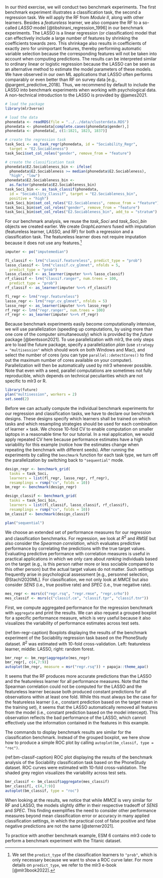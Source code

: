 
<!-- ## Practical Exercise III: Model Comparisons with Benchmark Experiments -->

In our third exercise, we will conduct two benchmark experiments. 
The first benchmark experiment illustrates a classification task, the second a regression task. 
We will apply the RF from *Module II*, along with other learners. 
Besides a *featureless* learner, we also compare the RF to a so-called *LASSO* model [@tibshirani_regression_1996] in our benchmark experiments.
The LASSO is a linear regression (or classification) model that can effectively include a large number of features by shrinking the coefficients towards zero.
This shrinkage also results in coefficients of exactly zero for unimportant features, thereby performing automatic variable selection because the corresponding features will not be taken into account when computing predictions.
The results can be interpreted similar to ordinary linear or logistic regression because the LASSO can be seen as an alternative method to estimate the model parameters of these models.
We have observed in our own ML applications that LASSO often performs comparably or even better than RF on survey data [e.g., @pargent_predictive_2018].
Thus, we recommend by default to include the LASSO into benchmark experiments when working with psychological data.
A non-technical introduction to the LASSO is provided by @james2021.

```r
# load the package
library(mlr3verse)

# load the data
phonedata <- readRDS(file = "../../data/clusterdata.RDS")
phonedata <- phonedata[complete.cases(phonedata$gender),]
phonedata <- phonedata[, c(1:1821, 1823, 1837)]

# create the regression task
task_Soci <- as_task_regr(phonedata, id = "Sociability_Regr",
  target = "E2.Sociableness")
task_Soci$set_col_roles("gender", remove_from = "feature")

# create the classification task
phonedata$E2.Sociableness_bin <- ifelse(
  phonedata$E2.Sociableness >= median(phonedata$E2.Sociableness),
  "high", "low")
phonedata$E2.Sociableness_bin <- 
  as.factor(phonedata$E2.Sociableness_bin)
task_Soci_bin <- as_task_classif(phonedata, 
  id = "Sociability_Classif", target = "E2.Sociableness_bin", 
  positive = "high")
task_Soci_bin$set_col_roles("E2.Sociableness", remove_from = "feature")
task_Soci_bin$set_col_roles("gender", remove_from = "feature")
task_Soci_bin$set_col_roles("E2.Sociableness_bin", add_to = "stratum")
```
For our benchmark analysis, we reuse the *task_Soci* and *task_Soci_bin* objects we created earlier.
We create *GraphLearners* fused with imputation (featureless learner, LASSO, and RF) for both a regression and a classification task.
The featureless learner does not require imputation because it does not use any features.^[We set the `predict_type` of the classification learners to `"prob"`, which is only necessary because we want to show a ROC curve later. For more details on `predict_type`, we refer to the mlr3 e-book [@mlr3book2022].]
```r
imputer <- po("imputemedian")

fl_classif <- lrn("classif.featureless", predict_type = "prob")
lasso_classif <- lrn("classif.cv_glmnet", nfolds = 5, 
  predict_type = "prob")
lasso_classif <- as_learner(imputer %>>% lasso_classif)
rf_classif <- lrn("classif.ranger", num.trees = 100, 
  predict_type = "prob")
rf_classif <- as_learner(imputer %>>% rf_classif)

fl_regr <- lrn("regr.featureless")
lasso_regr <- lrn("regr.cv_glmnet", nfolds = 5)
lasso_regr <- as_learner(imputer %>>% lasso_regr)
rf_regr <- lrn("regr.ranger", num.trees = 100)
rf_regr <- as_learner(imputer %>>% rf_regr)
```

Because benchmark experiments easily become computationally intensive, we will use parallelization (speeding up computations, by using more than one core of the computer simultaneously) which is provided by the *future* package [@bentsson2021].
To use parallelization with mlr3, the only steps are to load the future package, specify a parallelization *plan* (use `strategy = "multisession"` which should work on both Windows and Mac), and select the number of cores (you can type `parallel::detectCores()` to find out the maximum number of cores available on your computer).
Parallelization will then be automatically used by mlr3 whenever possible.
Note that even with a seed, parallel computations are sometimes not fully reproducible, which depends on technical peculiarities which are not specific to mlr3 or R.
```r
library(future)
plan("multisession", workers = 2)
set.seed(2)
```
Before we can actually compute the individual benchmark experiments for our regression and classification tasks, we have to declare our benchmark designs.
These designs specify which learners shall be trained on which tasks and which resampling strategies should be used for each combination of learner $\times$ task.
We choose 10-fold CV to enable computation on smaller laptops in a reasonable time for our tutorial.
In a real application, we would apply repeated CV here because performance estimates have a high variability for this example (notice how the estimates change when repeating the benchmark with different seeds).
After running the experiments by calling the `benchmark` function for each task type, we turn off the parallelization by switching back to `"sequential"` mode.
```r
design_regr <- benchmark_grid(
  tasks = task_Soci,
  learners = list(fl_regr, lasso_regr, rf_regr),
  resamplings = rsmp("cv", folds = 10))
bm_regr <- benchmark(design_regr)

design_classif <- benchmark_grid(
  tasks = task_Soci_bin,
  learners = list(fl_classif, lasso_classif, rf_classif), 
  resamplings = rsmp("cv", folds = 10))
bm_classif <- benchmark(design_classif)

plan("sequential")
```
We choose an extended set of performance measures for our regression and classification benchmarks.
For regression, we look at $R^2$ and $RMSE$ but also consider the *Spearman correlation*, which evaluates predictive performance by correlating the predictions with the true target values.
Evaluating predictive performance with correlation measures is useful in practical applications in which we only care about *ranking* individuals based on the target (e.g., is this person rather more or less sociable compared to this other person) but the actual target values do not matter.
Such settings frequently arise in psychological assessment [e.g., personnel selection, @Stachl2020ML].
For classification, we not only look at $MMCE$ but also consider $SENS$ (i.e., true positive rate) and $SPEC$ (i.e., true negative rate). 
```r
mes_regr <- msrs(c("regr.rsq", "regr.rmse", "regr.srho"))
mes_classif <- msrs(c("classif.ce", "classif.tpr", "classif.tnr"))
```
First, we compute aggregated performance for the regression benchmark with `aggregate` and print the results.
We can also request a grouped boxplot for a specific performance measure, which is very useful because it also visualizes the variability of performance estimates across test sets.

(ref:bm-regr-caption) Boxplots displaying the results of the benchmark experiment of the Sociability regression task based on the PhoneStudy dataset. $R^2$ was estimated with 10-fold cross-validation. Left: featureless learner, middle: LASSO, right: random forest.

```r
bmr_regr <- bm_regr$aggregate(mes_regr)
bmr_regr[, c(4,7:9)]
autoplot(bm_regr, measure = msr("regr.rsq")) + papaja::theme_apa()
```

It seems that the RF produces more accurate predictions than the LASSO and the featureless learner for all performance measures.
Note that the Spearman correlation could not be computed for the LASSO and the featureless learner because both produced constant predictions for all observations within at least one fold.
While this must always be the case for the featureless learner (i.e., constant prediction based on the target mean in the training set), it seems that the LASSO automatically removed all features from the model (i.e., constant prediction based on the model intercept).
This observation reflects the bad performance of the LASSO, which cannot effectively use the information contained in the features in this example.

The commands to display benchmark results are similar for the classification benchmark.
Instead of the grouped boxplot, we here show how to produce a simple ROC plot by calling `autoplot(bm_classif, type = "roc")`.

(ref:bm-classif-caption) ROC plot displaying the results of the benchmark analysis of the Sociability classification task based on the PhoneStudy dataset. ROC curves were estimated with 10-fold cross-validation. The shaded grey region visualizes the variability across test sets.

```r
bmr_classif <- bm_classif$aggregate(mes_classif)
bmr_classif[, c(4,7:9)]
autoplot(bm_classif, type = "roc")
```

When looking at the results, we notice that while $MMCE$ is very similar for RF and LASSO, the models slightly differ in their respective tradeoff of $SENS$ and $SPEC$.
This finding exemplifies the need to consider other performance measures beyond mean classification error or accuracy in many applied classification settings, in which the practical cost of false positive and false negative predictions are not the same [@sterner2021].

To practice with another benchmark example, ESM 6 contains mlr3 code to perform a benchmark experiment with the Titanic dataset.